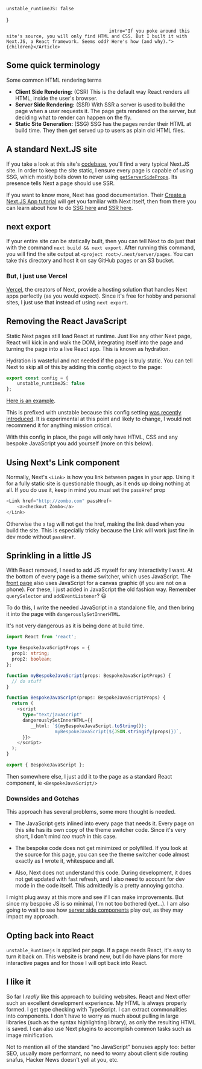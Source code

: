 
    unstable_runtimeJS: false
}

                                          intro="If you poke around this site's source, you will only find HTML and CSS. But I built it with Next.JS, a React framework. Seems odd? Here's how (and why).">
    {children}</Article>

## Some quick terminology

Some common HTML rendering terms

* **Client Side Rendering:** <span class="text-fg-fade">(CSR)</span> This is the default way React renders all HTML, inside the user's browser.
* **Server Side Rendering:** <span class="text-fg-fade">(SSR)</span> With SSR a server is used to build the page when a user requests it. The page gets rendered on the server, but deciding what to render can happen on the fly.
* **Static Site Generation:** <span class="text-fg-fade">(SSG)</span> SSG has the pages render their HTML at build time. They then get served up to users as plain old HTML files.

## A standard Next.JS site

If you take a look at this site's [codebase](https://github.com/city41/mattgreer.dev), you'll find a very typical Next.JS site. In order to keep the site static, I ensure every page is capable of using SSG, which mostly boils down to never using [`getServerSideProps`](https://nextjs.org/docs/basic-features/data-fetching#getserversideprops-server-side-rendering). Its presence tells Next a page should use SSR.

<wisdom>
    If you want to know more, Next has good documentation. Their <a href="https://nextjs.org/learn/basics/create-nextjs-app">Create a Next.JS App tutorial</a> will get you familiar with Next itself, then from there you can learn about how to do <a href="https://nextjs.org/docs/basic-features/pages#static-generation-recommended">SSG here</a> and <a href="https://nextjs.org/docs/basic-features/data-fetching">SSR here</a>.
</wisdom>

## next export

If your entire site can be statically built, then you can tell Next to do just that with the command `next build && next export`. After running this command, you will find the site output at `<project root>/.next/server/pages`. You can take this directory and host it on say GitHub pages or an S3 bucket.

### But, I just use Vercel

[Vercel](https://vercel.com), the creators of Next, provide a hosting solution that handles Next apps perfectly (as you would expect). Since it's free for hobby and personal sites, I just use that instead of using `next export`.

## Removing the React JavaScript

Static Next pages still load React at runtime. Just like any other Next page, React will kick in and walk the DOM, integrating itself into the page and turning the page into a live React app. This is known as hydration.

Hydration is wasteful and not needed if the page is truly static. You can tell Next to skip all of this by adding this config object to the page:

```typescript
export const config = {
    unstable_runtimeJS: false
};
```

[Here is an example](https://github.com/city41/mattgreer.dev/blob/main/pages/about.tsx#L4).

<pitfall>
    This is prefixed with unstable because this config setting <a href="https://github.com/vercel/next.js/pull/11949">was recently introduced</a>. It is experimental at this point and likely to change, I would not recommend it for anything mission critical.
</pitfall>

With this config in place, the page will only have HTML, CSS and any bespoke JavaScript you add yourself (more on this below).

## Using Next's Link component

Normally, Next's `<Link>` is how you link between pages in your app. Using it for a fully static site is questionable though, as it ends up doing nothing at all. If you do use it, keep in mind you *must* set the `passHref` prop

```typescript tsx
<Link href="http://zombo.com" passHref>
    <a>checkout Zombo</a>
</Link>
```

Otherwise the `a` tag will not get the href, making the link dead when you build the site. This is especially tricky because the Link will work just fine in dev mode without `passHref`.

## Sprinkling in a little JS

With React removed, I need to add JS myself for any interactivity I want. At the bottom of every page is a theme switcher, which uses JavaScript. The [front page](/) also uses JavaScript for a canvas graphic (if you are not on a phone). For these, I just added in JavaScript the old fashion way. Remember `querySelector` and `addEventListener`? 😃

To do this, I write the needed JavaScript in a standalone file, and then bring it into the page with `dangerouslySetInnerHTML`.

<wisdom>
    It's not very dangerous as it is being done at build time.
</wisdom>

```typescript tsx
import React from 'react';

type BespokeJavaScriptProps = {
  prop1: string;
  prop2: boolean;
};

function myBespokeJavaScript(props: BespokeJavaScriptProps) {
  // do stuff
}

function BespokeJavaScript(props: BespokeJavaScriptProps) {
  return (
    <script
      type="text/javascript"
      dangerouslySetInnerHTML={{
         __html: `${myBespokeJavaScript.toString()};
                  myBespokeJavaScript(${JSON.stringify(props)})`,
      }}>
    </script>
  );
}

export { BespokeJavaScript };
```

Then somewhere else, I just add it to the page as a standard React component, ie `<BespokeJavaScript/>`



### Downsides and Gotchas

This approach has several problems, some more thought is needed.

* The JavaScript gets inlined into every page that needs it. Every page on this site has its own copy of the theme switcher code. Since it's very short, I don't mind *too much* in this case.

* The bespoke code does not get minimized or polyfilled. If you look at the source for this page, you can see the theme switcher code almost exactly as I wrote it, whitespace and all.

* Also, Next does not understand this code. During development, it does not get updated with fast refresh, and I also need to account for dev mode in the code itself. This admittedly is a pretty annoying gotcha.

I might plug away at this more and see if I can make improvements. But since my bespoke JS is so minimal, I'm not too bothered (yet...). I am also going to wait to see how [server side components](https://reactjs.org/blog/2020/12/21/data-fetching-with-react-server-components.html) play out, as they may impact my approach.

## Opting back into React

`unstable_Runtimejs` is applied per page. If a page needs React, it's easy to turn it back on. This website is brand new, but I do have plans for more interactive pages and for those I will opt back into React.

## I like it

So far I *really* like this approach to building websites. React and Next offer such an excellent development experience. My HTML is always properly formed. I get type checking with TypeScript. I can extract commonalities into components. I don't have to worry as much about pulling in large libraries (such as the syntax highlighting library), as only the resulting HTML is saved. I can also use Next plugins to accomplish common tasks such as image minification.

Not to mention all of the standard "no JavaScript" bonuses apply too: better SEO, usually more performant, no need to worry about client side routing snafus, Hacker News doesn't yell at you, etc.
